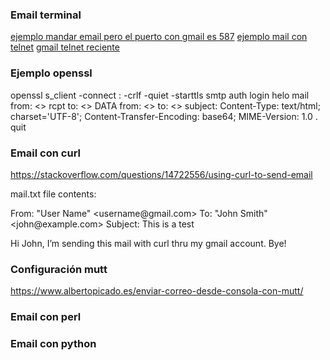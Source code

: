 === Email terminal ===
[[https://www.linuxito.com/gnu-linux/nivel-medio/102-enviar-correo-con-netcat-telnet|ejemplo mandar email pero el puerto con gmail es 587]]
[[https://www.youtube.com/watch?v=8xYxx3MbaF4|ejemplo mail con telnet]]
[[https://www.youtube.com/watch?v=Hv3Ueqnbvd8|gmail telnet reciente]]
=== Ejemplo openssl ===
openssl s_client -connect {{server_name}}:{{server_port}} -crlf -quiet -starttls smtp
auth login
{{user_name__hash}}
{{user_password__hash}}
helo {{server_name}}
mail from: <{{message_from}}>
rcpt to: <{{message_to}}>
DATA
from: <{{message_from}}>
to: <{{message_to}}>
subject:{{message_subject}}
Content-Type: text/html; charset='UTF-8'; Content-Transfer-Encoding: base64;
MIME-Version: 1.0
{{message_content}}
.
quit
=== Email con curl ===
https://stackoverflow.com/questions/14722556/using-curl-to-send-email

{{{bash
curl --ssl-reqd \
  --url 'smtps://smtp.gmail.com:465' \
  --user 'username@gmail.com:password' \
  --mail-from 'username@gmail.com' \
  --mail-rcpt 'john@example.com' \
  --upload-file mail.txt
}}}

mail.txt file contents:

From: "User Name" <username@gmail.com>
To: "John Smith" <john@example.com>
Subject: This is a test

Hi John,
I’m sending this mail with curl thru my gmail account.
Bye!
=== Configuración mutt ===
[[https://www.albertopicado.es/enviar-correo-desde-consola-con-mutt/]]
{{{bash
# Una vez configurado mutt
echo "El cuerpo del mensaje" | mutt -s "Asunto" <correo destinatario>
}}}

=== Email con perl ===
{{{perl
use Net::SMTP::SSL;
send_mail(
	'jonbergerandi@gmail.com',
	'Prueba de envío de correo',
	'probando el envío de correo ;D'
);
print "mensaje enviado";

sub send_mail {

	my $username  = '<nuestro correo>';
	my $password  = '<contraseña>';
	my $dest      = shift;                  #'destinatario@algomail.com'
	my $asunto    = shift;
	my $body_mail = shift;

	#creamos la conexión con el servidor SMTP
	my $smtp = Net::SMTP::SSL->new(
		'smtp.gmail.com',
		Port  => 465,
		Debug => 0,
	) || print 'Error connecting to server... please check your info';

	#se realiza al autentificación
	$smtp->auth( $username, $password )
	  or print "Error authenticating username $username";

	$smtp->mail($username);
	$smtp->to($dest);

	#Se envía el correo
	$smtp->data();
	$smtp->datasend( "From: " . $username );
	$smtp->datasend("\n");
	$smtp->datasend( "To: " . $dest );
	$smtp->datasend("\n");
	$smtp->datasend( "Subject: " . $asunto . "" );
	$smtp->datasend("\n");
	$smtp->datasend( $body_mail . "" );
	$smtp->dataend();
	$smtp->quit();
}
}}}
=== Email con python ===
{{{python
import smtplib


def sendemail(from_addr,
              to_addr_list,
              cc_addr_list,
              subject,
              message,
              login,
              password,
              smtpserver='smtp.gmail.com:587'):
    header = 'From: %s\n' % from_addr
    header += 'To: %s\n' % ','.join(to_addr_list)
    header += 'Cc: %s\n' % ','.join(cc_addr_list)
    header += 'Subject: %s\n\n' % subject
    message = header + message

    server = smtplib.SMTP(smtpserver)
    server.starttls()
    server.login(login, password)
    problems = server.sendmail(from_addr, to_addr_list, message)
    server.quit()
    return problems


salida = sendemail(from_addr='jonbergerandi@gmail.com',
                   to_addr_list=['jonbergerandi@gmail.com'],
                   cc_addr_list=['jonbergerandi@gmail.com'],
                   subject='prueba',
                   message='prueba',
                   login='jonbergerandi@gmail.com',
                   password='<contraseña>')

if salida is not None:
    print(salida)
else:
    print("No ha devuelto nada")
}}}
